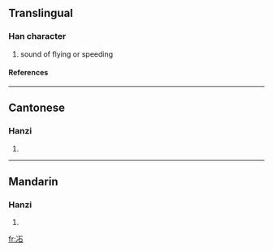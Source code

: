 ==Translingual==
===Han character===
{{Han char|rad=冫|as=05|sn=7|four=|canj=戈一一口 (IMMR)}}
# sound of flying or speeding
====References====
{{Han ref|kx=0132.040|hdz=10295.130|uh=34C8|ud=13512}}

----
==Cantonese==
===Hanzi===
{{yue-hanzi|jyut=|y=bing1}}
# {{defn|Cantonese}}

----
==Mandarin==
===Hanzi===
{{cmn-hanzi|pin=[[bèi]] (bei4), [[bìng]] (bing4), [[fèi]] (fei4)|wg=pei<sup>4</sup>, ping<sup>4</sup>, fei<sup>4</sup>}}
# {{defn|Mandarin}}

[[fr:㓈]]